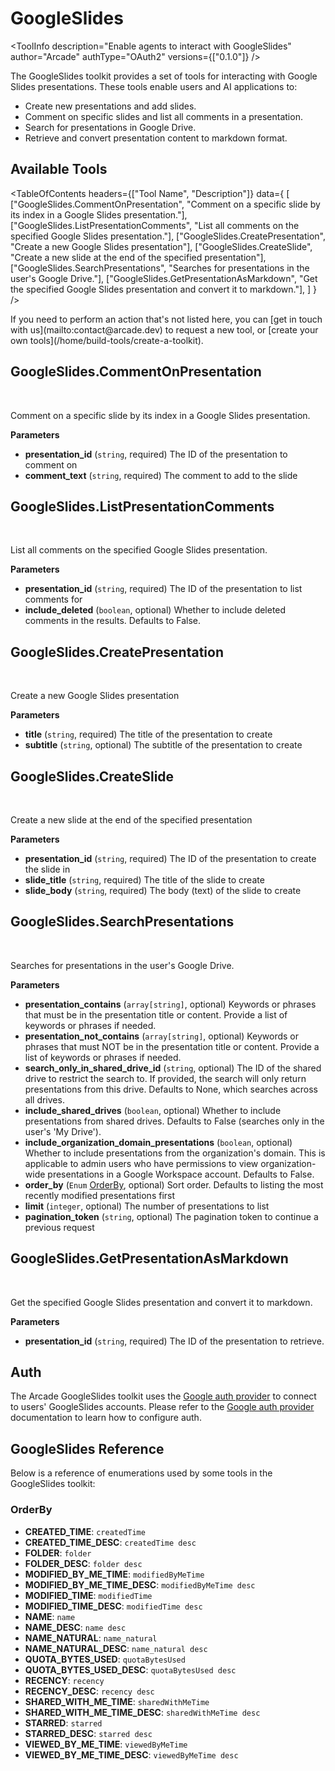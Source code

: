 # GoogleSlides


<ToolInfo
  description="Enable agents to interact with GoogleSlides"
  author="Arcade"
  authType="OAuth2"
  versions={["0.1.0"]}
/>

<Badges repo="arcadeai/arcade_google_slides" />

The GoogleSlides toolkit provides a set of tools for interacting with Google Slides presentations. These tools enable users and AI applications to:

- Create new presentations and add slides.
- Comment on specific slides and list all comments in a presentation.
- Search for presentations in Google Drive.
- Retrieve and convert presentation content to markdown format.

## Available Tools

<TableOfContents
  headers={["Tool Name", "Description"]}
  data={
    [
      ["GoogleSlides.CommentOnPresentation", "Comment on a specific slide by its index in a Google Slides presentation."],
      ["GoogleSlides.ListPresentationComments", "List all comments on the specified Google Slides presentation."],
      ["GoogleSlides.CreatePresentation", "Create a new Google Slides presentation"],
      ["GoogleSlides.CreateSlide", "Create a new slide at the end of the specified presentation"],
      ["GoogleSlides.SearchPresentations", "Searches for presentations in the user's Google Drive."],
      ["GoogleSlides.GetPresentationAsMarkdown", "Get the specified Google Slides presentation and convert it to markdown."],
    ]
  }
/>

<Tip>
  If you need to perform an action that's not listed here, you can [get in touch
  with us](mailto:contact@arcade.dev) to request a new tool, or [create your
  own tools](/home/build-tools/create-a-toolkit).
</Tip>

## GoogleSlides.CommentOnPresentation

<br />
<TabbedCodeBlock
  tabs={[
    {
      label: "Call the Tool Directly",
      content: {
        Python: ["/examples/integrations/toolkits/google/slides/comment_on_presentation_example_call_tool.py"],
        JavaScript: ["/examples/integrations/toolkits/google/slides/comment_on_presentation_example_call_tool.js"],
      },
    },
  ]}
/>

Comment on a specific slide by its index in a Google Slides presentation.

**Parameters**

- **presentation_id** (`string`, required) The ID of the presentation to comment on
- **comment_text** (`string`, required) The comment to add to the slide


## GoogleSlides.ListPresentationComments

<br />
<TabbedCodeBlock
  tabs={[
    {
      label: "Call the Tool Directly",
      content: {
        Python: ["/examples/integrations/toolkits/google/slides/list_presentation_comments_example_call_tool.py"],
        JavaScript: ["/examples/integrations/toolkits/google/slides/list_presentation_comments_example_call_tool.js"],
      },
    },
  ]}
/>

List all comments on the specified Google Slides presentation.

**Parameters**

- **presentation_id** (`string`, required) The ID of the presentation to list comments for
- **include_deleted** (`boolean`, optional) Whether to include deleted comments in the results. Defaults to False.


## GoogleSlides.CreatePresentation

<br />
<TabbedCodeBlock
  tabs={[
    {
      label: "Call the Tool Directly",
      content: {
        Python: ["/examples/integrations/toolkits/google/slides/create_presentation_example_call_tool.py"],
        JavaScript: ["/examples/integrations/toolkits/google/slides/create_presentation_example_call_tool.js"],
      },
    },
  ]}
/>

Create a new Google Slides presentation

**Parameters**

- **title** (`string`, required) The title of the presentation to create
- **subtitle** (`string`, optional) The subtitle of the presentation to create


## GoogleSlides.CreateSlide

<br />
<TabbedCodeBlock
  tabs={[
    {
      label: "Call the Tool Directly",
      content: {
        Python: ["/examples/integrations/toolkits/google/slides/create_slide_example_call_tool.py"],
        JavaScript: ["/examples/integrations/toolkits/google/slides/create_slide_example_call_tool.js"],
      },
    },
  ]}
/>

Create a new slide at the end of the specified presentation

**Parameters**

- **presentation_id** (`string`, required) The ID of the presentation to create the slide in
- **slide_title** (`string`, required) The title of the slide to create
- **slide_body** (`string`, required) The body (text) of the slide to create


## GoogleSlides.SearchPresentations

<br />
<TabbedCodeBlock
  tabs={[
    {
      label: "Call the Tool Directly",
      content: {
        Python: ["/examples/integrations/toolkits/google/slides/search_presentations_example_call_tool.py"],
        JavaScript: ["/examples/integrations/toolkits/google/slides/search_presentations_example_call_tool.js"],
      },
    },
  ]}
/>

Searches for presentations in the user's Google Drive.

**Parameters**

- **presentation_contains** (`array[string]`, optional) Keywords or phrases that must be in the presentation title or content. Provide a list of keywords or phrases if needed.
- **presentation_not_contains** (`array[string]`, optional) Keywords or phrases that must NOT be in the presentation title or content. Provide a list of keywords or phrases if needed.
- **search_only_in_shared_drive_id** (`string`, optional) The ID of the shared drive to restrict the search to. If provided, the search will only return presentations from this drive. Defaults to None, which searches across all drives.
- **include_shared_drives** (`boolean`, optional) Whether to include presentations from shared drives. Defaults to False (searches only in the user's 'My Drive').
- **include_organization_domain_presentations** (`boolean`, optional) Whether to include presentations from the organization's domain. This is applicable to admin users who have permissions to view organization-wide presentations in a Google Workspace account. Defaults to False.
- **order_by** (`Enum` [OrderBy](/toolkits/productivity/googleslides/reference#OrderBy), optional) Sort order. Defaults to listing the most recently modified presentations first
- **limit** (`integer`, optional) The number of presentations to list
- **pagination_token** (`string`, optional) The pagination token to continue a previous request


## GoogleSlides.GetPresentationAsMarkdown

<br />
<TabbedCodeBlock
  tabs={[
    {
      label: "Call the Tool Directly",
      content: {
        Python: ["/examples/integrations/toolkits/google/slides/get_presentation_as_markdown_example_call_tool.py"],
        JavaScript: ["/examples/integrations/toolkits/google/slides/get_presentation_as_markdown_example_call_tool.js"],
      },
    },
  ]}
/>

Get the specified Google Slides presentation and convert it to markdown.

**Parameters**

- **presentation_id** (`string`, required) The ID of the presentation to retrieve.




## Auth

The Arcade GoogleSlides toolkit uses the [Google auth provider](/home/auth-providers/google) to connect to users' GoogleSlides accounts. Please refer to the [Google auth provider](/home/auth-providers/google) documentation to learn how to configure auth.

## GoogleSlides Reference

Below is a reference of enumerations used by some tools in the GoogleSlides toolkit:

### OrderBy

- **CREATED_TIME**: `createdTime`
- **CREATED_TIME_DESC**: `createdTime desc`
- **FOLDER**: `folder`
- **FOLDER_DESC**: `folder desc`
- **MODIFIED_BY_ME_TIME**: `modifiedByMeTime`
- **MODIFIED_BY_ME_TIME_DESC**: `modifiedByMeTime desc`
- **MODIFIED_TIME**: `modifiedTime`
- **MODIFIED_TIME_DESC**: `modifiedTime desc`
- **NAME**: `name`
- **NAME_DESC**: `name desc`
- **NAME_NATURAL**: `name_natural`
- **NAME_NATURAL_DESC**: `name_natural desc`
- **QUOTA_BYTES_USED**: `quotaBytesUsed`
- **QUOTA_BYTES_USED_DESC**: `quotaBytesUsed desc`
- **RECENCY**: `recency`
- **RECENCY_DESC**: `recency desc`
- **SHARED_WITH_ME_TIME**: `sharedWithMeTime`
- **SHARED_WITH_ME_TIME_DESC**: `sharedWithMeTime desc`
- **STARRED**: `starred`
- **STARRED_DESC**: `starred desc`
- **VIEWED_BY_ME_TIME**: `viewedByMeTime`
- **VIEWED_BY_ME_TIME_DESC**: `viewedByMeTime desc`

<ToolFooter pipPackageName="arcade_google_slides" />

